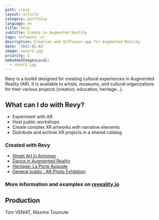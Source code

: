 ```yaml
---
path: /revy
layout: article
category: portfolio
language: en
title: Revy
subtitle: Create in Augmented Reality
tags: software, xr
description: Creation and diffusion app for Augmented Reality
date: '2023-01-01'
image: cover2.jpg
priority: 1
embeddedImagesLocal:
  - cover2.jpg
---
```


Revy is a toolkit designed for creating cultural experiences in Augmented Reality (AR). It is available to artists, museums, and cultural organizations for their various projects (creation, education, heritage...).

## What can I do with Revy?
* Experiment with AR
* Host public workshops
* Create complex XR artworks with narrative elements
* Distribute and archive XR projects in a shared catalog

### Created with Revy
* [Street Art in Annonay](/mural-annonay/)
* [Dance in Augmented Reality](//reveality.io/fr/the-invisible-party/#content)
* [Heritage: La Porte Auguste](//reveality.io/fr/porte-auguste-nimes/#content)
* [General public : AR Photo Exhibition](//reveality.io/fr/environ-alger/#content)

### More information and examples on [reveality.io](https://reveality.io/)

## Production
Tom VENIAT, Maxime Touroute
